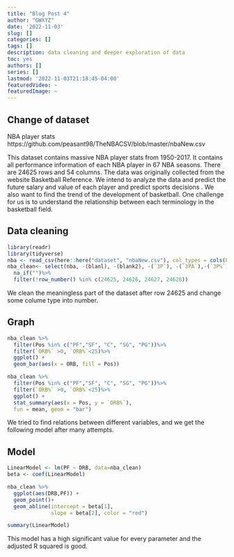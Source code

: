 ```yaml
---
title: "Blog Post 4"
author: "GWXYZ"
date: '2022-11-03'
slug: []
categories: []
tags: []
description: data cleaning and deeper exploration of data
toc: yes
authors: []
series: []
lastmod: '2022-11-03T21:18:45-04:00'
featuredVideo: ~
featuredImage: ~
---
```

## Change of dataset
  NBA player stats 
https://github.com/peasant98/TheNBACSV/blob/master/nbaNew.csv

This dataset contains massive NBA player stats from 1950-2017. It contains all performance information of each NBA player in 67 NBA seasons. There are 24625 rows and 54 columns. The data was originally collected from the website Basketball Reference. We intend to analyze the data and predict the future salary and value of each player and predict sports decisions . We also want to find the trend of the development of basketball. One challenge for us is to understand the relationship between each terminology in the basketball field.

## Data cleaning
```r

library(readr)
library(tidyverse)
nba <- read_csv(here::here("dataset", "nbaNew.csv"), col_types = cols(PlayerSalary = col_number(), `TS%` = col_number(),`ORB%` = col_number(),`DRB%` = col_number(),`TRB%` = col_number(),`AST%` = col_number(),`STL%` = col_number(),`BLK%` = col_number(),`TOV%` = col_number(),`USG%` = col_number(),`FG%` = col_number(),`3P%` = col_number(),`2P%` = col_number(),`eFG%` = col_number(),`FT%` = col_number()))
nba_clean<- select(nba, -(blanl), -(blank2), -(`3P`), -(`3PA`),-(`3P%`))%>%
  na_if("")%>%
  filter(!row_number() %in% c(24625, 24626, 24627, 24628))
```
We clean the meaningless part of the dataset after row 24625 and change some colume type into number.

## Graph
```r
nba_clean %>%
  filter(Pos %in% c("PF","SF", "C", "SG", "PG"))%>%
  filter(`ORB%` >0, `ORB%`<25)%>%
  ggplot() +
  geom_bar(aes(x = ORB, fill = Pos)) 
```

```r
nba_clean %>%
  filter(Pos %in% c("PF","SF", "C", "SG", "PG"))%>%
  filter(`ORB%` >0, `ORB%`<25)%>%
  ggplot() + 
  stat_summary(aes(x = Pos, y = `ORB%`),
  fun = mean, geom = "bar")

```
We tried to find relations between different variables, and we get the following model after many attempts.

## Model
```r
LinearModel <- lm(PF ~ DRB, data=nba_clean)
beta <- coef(LinearModel)

nba_clean %>% 
  ggplot(aes(DRB,PF)) +
  geom_point()+
  geom_abline(intercept = beta[1],
              slope = beta[2], color = "red")

summary(LinearModel)
```
This model has a high significant value for every parameter and the adjusted R squared is good.